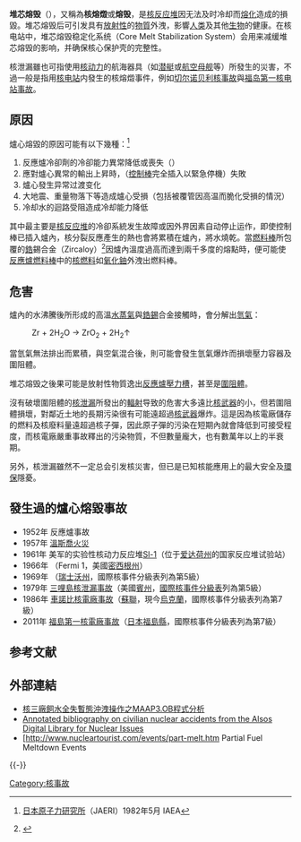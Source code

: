 {{noteTA
|G1=核能
|T=zh-cn:堆芯熔毁; zh-hant:爐心熔解; zh-hk:爐心熔解; zh-tw:爐心熔毁;
|1=zh-cn:堆芯熔毁; zh-hant:爐心熔解; zh-hk:爐心熔解; zh-tw:爐心熔毁;
|2=zh-cn:切尔诺贝利; zh-hk:切爾諾貝爾; zh-tw:車諾比;
}}
'''堆芯熔毁'''（{{Lang-en|meltdown}}），又稱為'''核熔燬'''或'''熔毁'''，是[[核反应堆|核反应堆]]因无法及时冷却而[[熔化|熔化]]造成的損毀。堆芯熔毁后可引发具有[[放射性|放射性]]的[[物質|物質]]外洩，影響[[人类|人类]]及其他[[生物|生物]]的健康。在核电站中，堆芯熔毁稳定化系统（Core Melt Stabilization System）会用来减缓堆芯熔毁的影响，并确保核心保护壳的完整性。

核泄漏雖也可指使用[[核动力|核动力]]的航海器具（如[[潜艇|潜艇]]或[[航空母舰|航空母舰]]等）所發生的災害，不過一般是指用[[核电站|核电站]]内發生的核熔燬事件，例如[[切尔诺贝利核事故|切尔诺贝利核事故]]與[[福岛第一核电站事故|福岛第一核电站事故]]。

==原因==
爐心熔毀的原因可能有以下幾種：<ref>{{PDFlink|{{lang|ja|[http://www.iaea.org/inis/collection/NCLCollectionStore/_Public/14/750/14750056.pdf 炉心損傷に関する現状と課題]}}}} [[日本原子力研究所|日本原子力研究所]]（JAERI）1982年5月 IAEA</ref>

# 反應爐冷卻劑的冷卻能力異常降低或喪失（{{Link-en|核电站冷却剂丧失事故|Loss-of-coolant accident}}）
# 應對爐心異常的輸出上昇時，{{Link-en|反应体紧急停止|Scram|紧急停止}}（[[控制棒|控制棒]]完全插入以緊急停機）失敗
# 爐心發生异常过渡变化<!-- 炉心状態の異常な過渡変化 -->
# 大地震、重量物落下等造成爐心受損（包括被覆管因高温而脆化受損的情況）
# 冷却水的迴路受阻造成冷却能力降低

其中最主要是[[核反应堆|核反应堆]]的冷卻系統发生故障或因外界因素自动停止运作，即使控制棒已插入爐內，核分裂反應產生的熱也會將累積在爐內，將水燒乾。當[[燃料棒|燃料棒]]所包覆的[[鋯|鋯]]錫合金（Zircaloy）<ref>{{Cite web |url=http://songshuhui.net/51583.html |title=為什麼我不擔心日本的核電站  注明：该篇文字发布时[[福岛第一核电站事故|福岛第一核电站事故]]还不属于[[国际核事件分级表|国际核事件分级表]]最高级别（目前级别），故内容过时，仅供参考 |access-date=2011-03-16 |archive-date=2020-07-24 |archive-url=https://web.archive.org/web/20200724015251/https://songshuhui.net/51583.html |dead-url=no }}</ref>因爐內溫度過高而達到兩千多度的熔點時，便可能使[[反應爐燃料棒|反應爐燃料棒]]中的[[核燃料|核燃料]]如[[氧化鈾|氧化鈾]]外洩出燃料棒。

==危害==
爐內的水沸騰後所形成的高溫[[水蒸氣|水蒸氣]]與[[鋯|鋯]][[錫|錫]]合金接觸時，會分解出[[氫氣|氫氣]]：

: Zr + 2H<sub>2</sub>O → ZrO<sub>2</sub> + 2H<sub>2</sub>↑

當氫氣無法排出而累積，與空氣混合後，則可能會發生氫氣爆炸而損壞壓力容器及圍阻體。

堆芯熔毁之後果可能是放射性物質逸出[[反應爐壓力槽|反應爐壓力槽]]，甚至是[[圍阻體|圍阻體]]。

沒有破壞圍阻體的[[核泄漏|核泄漏]]所發出的[[輻射|輻射]]导致的危害大多遠比[[核武器|核武器]]的小，但若圍阻體損壞，對鄰近土地的長期污染很有可能遠超過[[核武器|核武器]]爆炸。這是因為核電廠儲存的燃料及核廢料量遠超過核子彈，因此原子彈的污染在短期內就會降低到可接受程度，而核電廠嚴重事故釋出的污染物質，不但數量龐大，也有數萬年以上的半衰期。

另外，核泄漏雖然不一定总会引发核災害，但已是已知核能應用上的最大安全及[[環保|環保]]隱憂。

==發生過的爐心熔毀事故==
* 1952年 {{le|NRX}}反應爐事故
* 1957年 [[溫斯喬火災|溫斯喬火災]]
* 1961年 美军的实验性核动力反应堆[[Sl-1|Sl-1]]（位于[[爱达荷州|爱达荷州]]的国家反应堆试验站）
* 1966年 {{link-en|恩里科·費米核電廠一號機事故|Enrico Fermi Nuclear Generating Station#Fermi_1}}（Fermi 1，美國[[密西根州|密西根州]]）
* 1969年 {{link-en|Lucens核電廠事故|Lucens reactor#Nuclear_accident}}（[[瑞士|瑞士]][[沃州|沃州]]，國際核事件分級表列為第5級）
* 1979年 [[三哩島核泄漏事故|三哩島核泄漏事故]]（美國[[賓州|賓州]]，[[國際核事件分級表|國際核事件分級表]]列為第5級）
* 1986年 [[車諾比核電廠事故|車諾比核電廠事故]]（[[蘇聯|蘇聯]]，現今[[烏克蘭|烏克蘭]]，國際核事件分級表列為第7級）
* 2011年 [[福島第一核電廠事故|福島第一核電廠事故]]（[[日本|日本]][[福島縣|福島縣]]，國際核事件分級表列為第7級）

== 参考文献 ==
{{Reflist}}

==外部連結==
*[https://web.archive.org/web/20131017090222/http://ir.lib.nthu.edu.tw/dspace/handle/987654321/24039 核三廠飼水全失暫態沖洩操作之MAAP3.OB程式分析]
* [https://web.archive.org/web/20101007074735/http://alsos.wlu.edu/qsearch.aspx?browse=issues%2FNuclear+Accidents+-+Civilian Annotated bibliography on civilian nuclear accidents from the Alsos Digital Library for Nuclear Issues]
* [http://www.nucleartourist.com/events/part-melt.htm {{Wayback|url=http://www.nucleartourist.com/events/part-melt.htm |date=20060222170940 }} Partial Fuel Meltdown Events

{{-}}
{{核事故}}

[[Category:核事故|Category:核事故]]